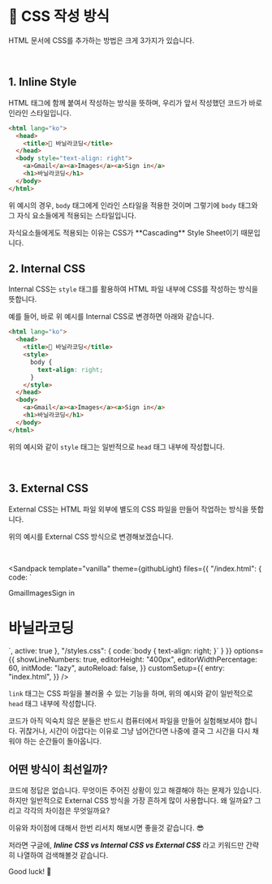 
<br/>

# 📗 CSS 작성 방식

HTML 문서에 CSS를 추가하는 방법은 크게 3가지가 있습니다.

<br/>

## 1. Inline Style

HTML 태그에 함께 붙여서 작성하는 방식을 뜻하며, 우리가 앞서 작성했던 코드가 바로 인라인 스타일입니다.

```html copy showLineNumbers filename="index.html"
<html lang="ko">
  <head>
    <title>🔰 바닐라코딩</title>
  </head>
  <body style="text-align: right">
    <a>Gmail</a><a>Images</a><a>Sign in</a>
    <h1>바닐라코딩</h1>
  </body>
</html>
```

위 예시의 경우, `body` 태그에게 인라인 스타일을 적용한 것이며 그렇기에 `body` 태그와 그 자식 요소들에게 적용되는 스타일입니다.

<Callout type="info" emoji="ℹ️">
  자식요소들에게도 적용되는 이유는 CSS가 **Cascading** Style Sheet이기 때문입니다.
</Callout>

<br/>

## 2. Internal CSS

Internal CSS는 `style` 태그를 활용하여 HTML 파일 내부에 CSS를 작성하는 방식을 뜻합니다.

예를 들어, 바로 위 예시를 Internal CSS로 변경하면 아래와 같습니다.


```html copy showLineNumbers filename="index.html"
<html lang="ko">
  <head>
    <title>🔰 바닐라코딩</title>
    <style>
      body {
        text-align: right;
      }
    </style>
  </head>
  <body>
    <a>Gmail</a><a>Images</a><a>Sign in</a>
    <h1>바닐라코딩</h1>
  </body>
</html>
```

위의 예시와 같이 `style` 태그는 일반적으로 `head` 태그 내부에 작성합니다.

<br/>

## 3. External CSS

External CSS는 HTML 파일 외부에 별도의 CSS 파일을 만들어 작업하는 방식을 뜻합니다.

위의 예시를 External CSS 방식으로 변경해보겠습니다.

<br/>

<Sandpack
  template="vanilla"
  theme={githubLight}
  files={{
    "/index.html": {
      code: `<html lang="ko">
  <head>
    <title>🔰 바닐라코딩</title>
    <link rel="stylesheet" href="styles.css">
  </head>
  <body>
    <a>Gmail</a><a>Images</a><a>Sign in</a>
    <h1>바닐라코딩</h1>
  </body>
</html>`,
      active: true
    },
    "/styles.css": {
      code:`body {
  text-align: right;
}`
}
}}
options={{
    showLineNumbers: true,
    editorHeight: "400px",
    editorWidthPercentage: 60,
    initMode: "lazy",
    autoReload: false,
  }}
customSetup={{
    entry: "index.html",
  }}
/>

`link` 태그는 CSS 파일을 불러올 수 있는 기능을 하며, 위의 예시와 같이 일반적으로 `head` 태그 내부에 작성합니다.

<Callout type="info" emoji="ℹ️">
  코드가 아직 익숙치 않은 분들은 반드시 컴퓨터에서 파일을 만들어 실험해보셔야 합니다. 귀찮거나, 시간이 아깝다는 이유로 그냥 넘어간다면 나중에 결국 그 시간을 다시 채워야 하는 순간들이 돌아옵니다.
</Callout>

<br/>

## 어떤 방식이 최선일까?

코드에 정답은 없습니다. 무엇이든 주어진 상황이 있고 해결해야 하는 문제가 있습니다. 하지만 일반적으로 External CSS 방식을 가장 흔하게 많이 사용합니다. 왜 일까요? 그리고 각각의 차이점은 무엇일까요?

이유와 차이점에 대해서 한번 리서치 해보시면 좋을것 같습니다. 😎

저라면 구글에, _**Inline CSS vs Internal CSS vs External CSS**_ 라고 키워드만 간략히 나열하여 검색해볼것 같습니다.

Good luck! 💚
